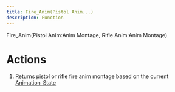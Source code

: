```yaml
---
title: Fire_Anim(Pistol Anim...)
description: Function
---
```


Fire_Anim(Pistol Anim:Anim Montage, Rifle Anim:Anim Montage)

# Actions

1. Returns pistol or rifle fire anim montage based on the current [Animation_State](/enums/Animation_State)